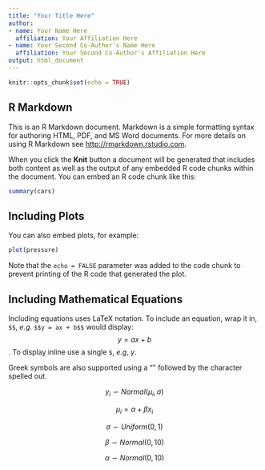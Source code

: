 ```yaml
---
title: "Your Title Here"
author:
- name: Your Name Here
  affiliation: Your Affiliation Here
- name: Your Second Co-Author's Name Here
  affiliation: Your Second Co-Author's Affiliation Here
output: html_document
---
```


```r
knitr::opts_chunk$set(echo = TRUE)
```

## R Markdown

This is an R Markdown document. Markdown is a simple formatting syntax for authoring HTML, PDF, and MS Word documents. For more details on using R Markdown see <http://rmarkdown.rstudio.com>.

When you click the **Knit** button a document will be generated that includes both content as well as the output of any embedded R code chunks within the document. You can embed an R code chunk like this:

```r
summary(cars)
```

## Including Plots

You can also embed plots, for example:

```r
plot(pressure)
```

Note that the `echo = FALSE` parameter was added to the code chunk to prevent printing of the R code that generated the plot.

## Including Mathematical Equations

Including equations uses LaTeX notation. To include an equation, wrap it in,
`$$`, *e.g.* `$$y = ax + b$$` would display: $$y = ax + b$$. To display inline
use a single `$`, *e.g*, $y$.

Greek symbols are also supported using a "\" followed by the character spelled out.

$$y_i \backsim Normal(\mu_i, \sigma)$$

$$\mu_i = \alpha + \beta x_i$$

$$\sigma \backsim Uniform(0, 1)$$

$$\beta \backsim Normal(0, 10)$$

$$\alpha \backsim Normal(0, 10)$$
